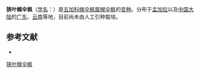 {{Infraspeciesbox
| name = 狭叶幌伞枫
| status = 
| status_system = 
| image = 
| species link = 幌伞枫
| genus = Heteropanax
| species = fragrans
| varietas = attenuatus
| authority = 
}}

'''狭叶幌伞枫'''（[[学名|学名]]：{{lang|la|''Heteropanax fragrans'' var. ''attenuatus''}}）是[[五加科|五加科]][[幌伞枫属|幌伞枫属]][[幌伞枫|幌伞枫]]的[[变种|变种]]。分布于[[孟加拉|孟加拉]]以及[[中国大陆|中国大陆]]的[[广东|广东]]、[[云南|云南]]等地，目前尚未由人工引种栽培。

== 参考文献 ==
<div class="references-small">
* {{cite web| url =http://www.bioinfo.cn/db05/KmzwSpecies.php?action=view&id=29720| title =狭叶幌伞枫（变种）| work =《中国高等植物数据库全库》| publisher =中国科学院微生物研究所| author =昆明植物研究所| accessdate =2009-02-26| deadurl =yes| archiveurl =https://web.archive.org/web/20160305070702/http://www.bioinfo.cn/db05/KmzwSpecies.php?action=view&id=29720| archivedate =2016-03-05}}
</div>
{{Taxonbar|from=Q18232504}}

[[Category:幌伞枫属|狭叶幌伞枫]]


{{Apiales-stub}}